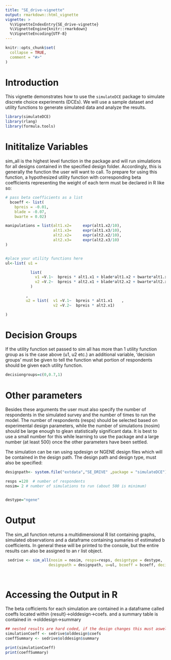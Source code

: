 ```yaml
---
title: "SE_drive-vignette"
output: rmarkdown::html_vignette
vignette: >
  %\VignetteIndexEntry{SE_drive-vignette}
  %\VignetteEngine{knitr::rmarkdown}
  %\VignetteEncoding{UTF-8}
---
```


<!-- There is an issue when creating these vignettes using usethis::use_vignette and 
devtools::build_vignettes() where the compilied vignette HTML files are placed in /doc
rather than inst/doc

Best Practice is to follow these steps
1. Create vignette using usethis::use_vignette("my-vignette")
2. After making changes, then run devtools::build_vignettes()
3. Rebuild using devtools::install(build_vignettes = TRUE)
4. Check that it is in the vignette environment using browseVigettes()

If vignette does not appear in gitHub, it is possibly due to a file heirarchy problem where rendered files 
appear in /doc instead of /inst/doc

To avoid this run:
tools::buildVignettes(dir = ".", tangle=TRUE)
dir.create("inst/doc")
file.copy(dir("vignettes", full.names=TRUE), "inst/doc", overwrite=TRUE)

More info here: https://community.rstudio.com/t/browsevignettes-mypackage-saying-no-vignettes-found/68656/7
-->

```r
knitr::opts_chunk$set(
  collapse = TRUE,
  comment = "#>"
)
```
# Introduction

This vignette demonstrates how to use the `simulateDCE` package to simulate discrete choice experiments (DCEs). We will use a sample dataset and utility functions to generate simulated data and analyze the results.

```r
library(simulateDCE)
library(rlang)
library(formula.tools)
```

# Inititalize Variables

sim_all is the highest level function in the package and will run simulations for all designs contained in the specified design folder. Accordingly, this is generally the function the user will want to call. To prepare for using this function, a hypothesized utility function with corresponding beta coefficients representing the weight of each term must be declared in R like so:

```r
# pass beta coefficients as a list
  bcoeff <- list(
    bpreis = -0.01,
    blade = -0.07,
    bwarte = 0.02)

manipulations = list(alt1.x2=     expr(alt1.x2/10),
                     alt1.x3=     expr(alt1.x3/10),
                     alt2.x2=     expr(alt2.x2/10),
                     alt2.x3=     expr(alt2.x3/10)
)


#place your utility functions here
ul<-list( u1 =

           list(
             v1 =V.1~  bpreis * alt1.x1 + blade*alt1.x2 + bwarte*alt1.x3   ,
             v2 =V.2~  bpreis * alt2.x1 + blade*alt2.x2 + bwarte*alt2.x3
           )

         ,
         u2 = list(  v1 =V.1~  bpreis * alt1.x1    ,
                     v2 =V.2~  bpreis * alt2.x1)

)

```
# Decision Groups

If the utility function set passed to sim all has more than 1 utility function group as is the case above (u1, u2 etc.) an additional variable, 'decision groups' must be given to tell the function what portion of respondents should be given each utility function.

```r
decisiongroups=c(0,0.7,1)
```

# Other parameters

Besides these arguments the user must also specify the number of respondents in the simulated survey and the number of times to run the model. The number of respondents (resps) should be selected based on experimental design parameters, while the number of simulations (nosim) should be large enough to glean statistically significant data. It is best to use a small number for this while learning to use the package and a large number (at least 500) once the other parameters have been settled.

The simulation can be ran using spdesign or NGENE design files which will be contained in the design path. The design path and design type, must also be specified: 

```r

designpath<- system.file("extdata","SE_DRIVE" ,package = "simulateDCE")

resps =120  # number of respondents
nosim= 2 # number of simulations to run (about 500 is minimum)


destype="ngene"

```

# Output

The sim_all function returns a multidimensional R list containing graphs, simulated observations and a dataframe containing sumaries of estimated b coefficients. In general these will be printed to the console, but the entire results can also be assigned to an r list object.

```r
 sedrive <- sim_all(nosim = nosim, resps=resps, designtype = destype,
                   designpath = designpath, u=ul, bcoeff = bcoeff, decisiongroups = decisiongroups)

  

```

# Accessing the Output in R

The beta cofficients for each simulation are contained in a dataframe called coeffs located within {result}->olddesign->coefs. and a summary table is contained in ->olddesign->summary

```r
## nested results are hard coded, if the design changes this must aswell
simulationCoeff <- sedrive$olddesign$coefs
coeffSummary <- sedrive$olddesign$summary

print(simulationCoeff)
print(coeffSummary)
```


